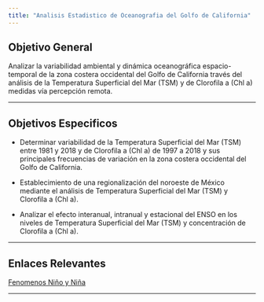 ```yaml
---
title: "Analisis Estadistico de Oceanografia del Golfo de California"
---
```


## Objetivo General

Analizar la variabilidad ambiental y dinámica oceanográfica espacio-temporal de la zona costera occidental del Golfo de California través del análisis de la Temperatura Superficial del Mar (TSM) y de Clorofila a (Chl a) medidas vía percepción remota.

---

## Objetivos Especificos

- Determinar variabilidad de la Temperatura Superficial del Mar (TSM) entre 1981 y 2018 y de Clorofila a (Chl a) de 1997 a 2018 y sus principales frecuencias de variación en la zona costera occidental del Golfo de California.

- Establecimiento de una regionalización del noroeste de México mediante el análisis de Temperatura Superficial del Mar (TSM) y Clorofila a (Chl a).

- Analizar el efecto interanual, intranual y estacional del ENSO en los niveles de Temperatura Superficial del Mar (TSM) y concentración de Clorofila a (Chl a).

---

## Enlaces Relevantes

[Fenomenos Niño y Niña](https://origin.cpc.ncep.noaa.gov/products/analysis_monitoring/ensostuff/ONI_v5.php)

---


